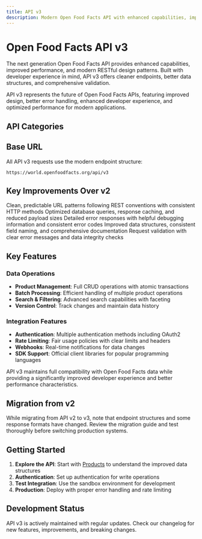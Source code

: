 ```yaml
---
title: API v3
description: Modern Open Food Facts API with enhanced capabilities, improved performance, and developer-friendly design
---
```



# Open Food Facts API v3

The next generation Open Food Facts API provides enhanced capabilities, improved performance, and modern RESTful design patterns. Built with developer experience in mind, API v3 offers cleaner endpoints, better data structures, and comprehensive validation.

<Callout type="info">
  API v3 represents the future of Open Food Facts APIs, featuring improved
  design, better error handling, enhanced developer experience, and optimized
  performance for modern applications.
</Callout>

## API Categories

<Cards>
  <Card
    title="Products"
    description="Modern endpoints for retrieving and managing product data with improved performance"
    href="/docs/Product-Opener/(api)/v3/products"
  />
  <Card
    title="Images"
    description="Advanced image upload, processing, and management capabilities with validation"
    href="/docs/Product-Opener/(api)/v3/images"
  />
  <Card
    title="Knowledge Panels"
    description="Access structured knowledge panels for product facets and categories"
    href="/docs/Product-Opener/(api)/v3/knowledge-panels"
  />
  <Card
    title="Taxonomy"
    description="Improved access to Open Food Facts taxonomies and classification systems"
    href="/docs/Product-Opener/(api)/v3/taxonomy"
  />
</Cards>

## Base URL

All API v3 requests use the modern endpoint structure:

```
https://world.openfoodfacts.org/api/v3
```

## Key Improvements Over v2

<Steps>
  <Step title="RESTful Design">
    Clean, predictable URL patterns following REST conventions with consistent
    HTTP methods
  </Step>
  <Step title="Enhanced Performance">
    Optimized database queries, response caching, and reduced payload sizes
  </Step>
  <Step title="Better Error Handling">
    Detailed error responses with helpful debugging information and consistent
    error codes
  </Step>
  <Step title="Modern JSON Schema">
    Improved data structures, consistent field naming, and comprehensive
    documentation
  </Step>
  <Step title="Built-in Validation">
    Request validation with clear error messages and data integrity checks
  </Step>
</Steps>

## Key Features

### Data Operations

- **Product Management**: Full CRUD operations with atomic transactions
- **Batch Processing**: Efficient handling of multiple product operations
- **Search & Filtering**: Advanced search capabilities with faceting
- **Version Control**: Track changes and maintain data history

### Integration Features

- **Authentication**: Multiple authentication methods including OAuth2
- **Rate Limiting**: Fair usage policies with clear limits and headers
- **Webhooks**: Real-time notifications for data changes
- **SDK Support**: Official client libraries for popular programming languages

<Callout type="success">
  API v3 maintains full compatibility with Open Food Facts data while providing
  a significantly improved developer experience and better performance
  characteristics.
</Callout>

## Migration from v2

<Callout type="warn">
  While migrating from API v2 to v3, note that endpoint structures and some
  response formats have changed. Review the migration guide and test thoroughly
  before switching production systems.
</Callout>

## Getting Started

1. **Explore the API**: Start with [Products](</docs/Product-Opener/(api)/v3/products>) to understand the improved data structures
2. **Authentication**: Set up authentication for write operations
3. **Test Integration**: Use the sandbox environment for development
4. **Production**: Deploy with proper error handling and rate limiting

## Development Status

API v3 is actively maintained with regular updates. Check our changelog for new features, improvements, and breaking changes.
